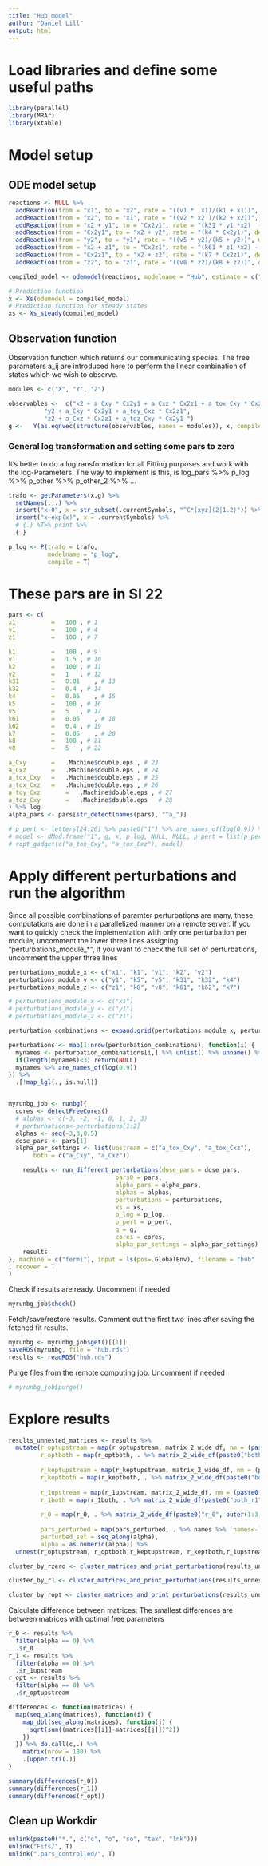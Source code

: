 ```yaml
---
title: "Hub model"
author: "Daniel Lill"
output: html
---
```


# Load libraries and define some useful paths
```r
library(parallel)
library(MRAr)
library(xtable)
```

# Model setup

## ODE model setup
```r
reactions <- NULL %>% 
  addReaction(from = "x1", to = "x2", rate = "((v1 *  x1)/(k1 + x1))", description = "act_x") %>% 
  addReaction(from = "x2", to = "x1", rate = "((v2 * x2 )/(k2 + x2))", description = "deact_x") %>% 
  addReaction(from = "x2 + y1", to = "Cx2y1", rate = "(k31 * y1 *x2)  - (k32 *Cx2y1)", description = "x2_y_to_comp") %>% 
  addReaction(from = "Cx2y1", to = "x2 + y2", rate = "(k4 * Cx2y1)", description = "y2_formation") %>% 
  addReaction(from = "y2", to = "y1", rate = "((v5 * y2)/(k5 + y2))", description = "deact_y") %>% 
  addReaction(from = "x2 + z1", to = "Cx2z1", rate = "(k61 * z1 *x2) -  (k62 *Cx2z1)", description = "x2_z_to_comp") %>% 
  addReaction(from = "Cx2z1", to = "x2 + z2", rate = "(k7 * Cx2z1)", description = "z2_formation") %>% 
  addReaction(from = "z2", to = "z1", rate = "((v8 * z2)/(k8 + z2))", description = "deact_z") 

compiled_model <- odemodel(reactions, modelname = "Hub", estimate = c("x1", "k1"))

# Prediction function
x <- Xs(odemodel = compiled_model) 
# Prediction function for steady states
xs <- Xs_steady(compiled_model) 
```

## Observation function
Observation function which returns our communicating species. 
The free parameters a_ij are introduced here to perform the linear combination of states which we wish to observe.
```r
modules <- c("X", "Y", "Z")

observables <-  c("x2 + a_Cxy * Cx2y1 + a_Cxz * Cx2z1 + a_tox_Cxy * Cx2y1 + a_tox_Cxz * Cx2z1",
          "y2 + a_Cxy * Cx2y1 + a_toy_Cxz * Cx2z1",
          "z2 + a_Cxz * Cx2z1 + a_toz_Cxy * Cx2y1 ")
g <-   Y(as.eqnvec(structure(observables, names = modules)), x, compile = TRUE, modelname = "obsfn0", attach.input = FALSE)
```

### General log transformation and setting some pars to zero
It's better to do a logtransformation for all Fitting purposes and work with the log-Parameters.
The way to implement is this, is
log_pars %>% p_log %>% p_other %>% p_other_2 %>% ...
```r
trafo <- getParameters(x,g) %>% 
  setNames(.,.) %>% 
  insert("x~0", x = str_subset(.currentSymbols, "^C*[xyz](2|1.2)")) %>% # set inits to zero
  insert("x~exp(x)", x = .currentSymbols) %>%
  # {.} %T>% print %>% 
  {.} 

p_log <- P(trafo = trafo,
           modelname = "p_log",
           compile = T)
```

# These pars are in SI 22
```r
pars <- c(
x1       	=	100	, # 1
y1       	=	100	, # 4
z1       	=	100	, # 7

k1       	=	100	, # 9
v1       	=	1.5	, # 10
k2       	=	100	, # 11
v2       	=	1	, # 12
k31      	=	0.01	, # 13
k32      	=	0.4	, # 14
k4       	=	0.05	, # 15
k5       	=	100	, # 16
v5       	=	5	, # 17
k61      	=	0.05	, # 18
k62      	=	0.4	, # 19
k7       	=	0.05	, # 20
k8       	=	100	, # 21
v8       	=	5	, # 22

a_Cxy      	=	.Machine$double.eps	, # 23
a_Cxz      	=	.Machine$double.eps	, # 24
a_tox_Cxy	=	.Machine$double.eps	, # 25
a_tox_Cxz	=	.Machine$double.eps	, # 26
a_toy_Cxz      	=	.Machine$double.eps	, # 27
a_toz_Cxy      	=	.Machine$double.eps	  # 28
) %>% log 
alpha_pars <- pars[str_detect(names(pars), "^a_")]
```


```r

# p_pert <- letters[24:26] %>% paste0("1") %>% are_names_of(log(0.9)) %>% p_pert_fun(pars = pars, modelname = NULL)
# model <- dMod.frame("1", g, x, p_log, NULL, NULL, p_pert = list(p_pert), pars = list(pars), xs = list(xs))
# ropt_gadget(c("a_tox_Cxy", "a_tox_Cxz"), model)
```


# Apply different perturbations and run the algorithm
Since all possible combinations of paramter perturbations are many, these computations are done in a parallelized manner on a remote server.
If you want to quickly check the implementation with only one perturbation per module, uncomment the lower three lines assigning "perturbations_module_*", if you want to check the full set of perturbations, uncomment the upper three lines
```r
perturbations_module_x <- c("x1", "k1", "v1", "k2", "v2")
perturbations_module_y <- c("y1", "k5", "v5", "k31", "k32", "k4")
perturbations_module_z <- c("z1", "k8", "v8", "k61", "k62", "k7")

# perturbations_module_x <- c("x1")
# perturbations_module_y <- c("y1")
# perturbations_module_z <- c("z1")

perturbation_combinations <- expand.grid(perturbations_module_x, perturbations_module_y, perturbations_module_z, stringsAsFactors = F) 

perturbations <- map(1:nrow(perturbation_combinations), function(i) {
  mynames <- perturbation_combinations[i,] %>% unlist() %>% unname() %>% unique()
  if(length(mynames)<3) return(NULL)
  mynames %>% are_names_of(log(0.9))
}) %>% 
  .[!map_lgl(., is.null)]


myrunbg_job <- runbg({
  cores <- detectFreeCores()
  # alphas <- c(-3, -2, -1, 0, 1, 2, 3)
  # perturbations<-perturbations[1:2]
  alphas <- seq(-3,3,0.5)
  dose_pars <- pars[1]
  alpha_par_settings <- list(upstream = c("a_tox_Cxy", "a_tox_Cxz"),
       both = c("a_Cxy", "a_Cxz"))

    results <- run_different_perturbations(dose_pars = dose_pars, 
                              pars0 = pars, 
                              alpha_pars = alpha_pars,
                              alphas = alphas, 
                              perturbations = perturbations,
                              xs = xs,
                              p_log = p_log,
                              p_pert = p_pert,
                              g = g, 
                              cores = cores,
                              alpha_par_settings = alpha_par_settings)
    results 
}, machine = c("fermi"), input = ls(pos=.GlobalEnv), filename = "hub"
, recover = T
)
```

Check if results are ready. Uncomment if needed
```r
myrunbg_job$check()
```

Fetch/save/restore results. Comment out the first two lines after saving the fetched fit results.
```r
myrunbg <- myrunbg_job$get()[[1]]
saveRDS(myrunbg, file = "hub.rds")
results <- readRDS("hub.rds")

```

Purge files from the remote computing job.  Uncomment if needed
```r
# myrunbg_job$purge()
```

# Explore results
```r
results_unnested_matrices <- results %>%
  mutate(r_optupstream = map(r_optupstream, matrix_2_wide_df, nm = (paste0("upstream_ropt", outer(1:3,1:3, paste0)))),
         r_optboth = map(r_optboth, . %>% matrix_2_wide_df(paste0("both_ropt", outer(1:3,1:3, paste0)))),
         
         r_keptupstream = map(r_keptupstream, matrix_2_wide_df, nm = (paste0("upstream_rkept", outer(1:3,1:3, paste0)))),
         r_keptboth = map(r_keptboth, . %>% matrix_2_wide_df(paste0("both_rkept", outer(1:3,1:3, paste0)))),
         
         r_1upstream = map(r_1upstream, matrix_2_wide_df, nm = (paste0("upstream_r1", outer(1:3,1:3, paste0)))),
         r_1both = map(r_1both, . %>% matrix_2_wide_df(paste0("both_r1", outer(1:3,1:3, paste0)))),
         
         r_0 = map(r_0, . %>% matrix_2_wide_df(paste0("r_0", outer(1:3,1:3, paste0)))),
         
         pars_perturbed = map(pars_perturbed, . %>% names %>% `names<-`(LETTERS[24:26]) %>% t %>% as.data.frame(stringsAsFactors = F)),
         perturbed_set = seq_along(alpha),
         alpha = as.numeric(alpha)) %>% 
  unnest(r_optupstream, r_optboth,r_keptupstream, r_keptboth,r_1upstream, r_1both, r_0, pars_perturbed)
```

```r
cluster_by_rzero <- cluster_matrices_and_print_perturbations(results_unnested_matrices, 0, "r_0", 4, NULL)
```

```r
cluster_by_r1 <- cluster_matrices_and_print_perturbations(results_unnested_matrices, 0, "upstream_r1", 4, NULL)
```

```r
cluster_by_ropt <- cluster_matrices_and_print_perturbations(results_unnested_matrices, 2, "upstream_ropt", 4, NULL)
```

Calculate difference between matrices: The smallest differences are between matrices with optimal free parameters
```r
r_0 <- results %>% 
  filter(alpha == 0) %>% 
  .$r_0
r_1 <- results %>% 
  filter(alpha == 0) %>% 
  .$r_1upstream
r_opt <- results %>% 
  filter(alpha == 0) %>% 
  .$r_optupstream

differences <- function(matrices) {
  map(seq_along(matrices), function(i) {
    map_dbl(seq_along(matrices), function(j) {
      sqrt(sum((matrices[[i]]-matrices[[j]])^2))
    })
  }) %>% do.call(c,.) %>% 
    matrix(nrow = 180) %>% 
    .[upper.tri(.)]
}

summary(differences(r_0))
summary(differences(r_1))
summary(differences(r_opt))
```



## Clean up Workdir
```r
unlink(paste0("*.", c("c", "o", "so", "tex", "lnk")))
unlink("Fits/", T)
unlink(".pars_controlled/", T)
```
